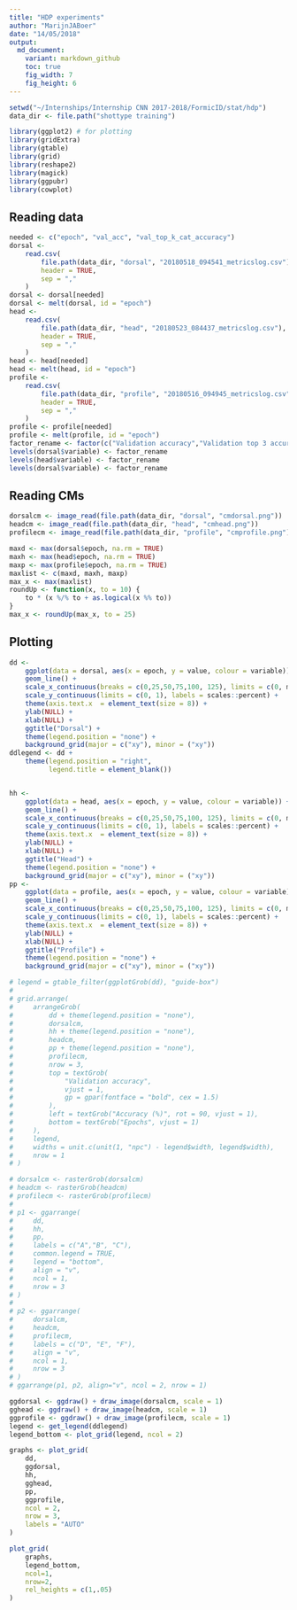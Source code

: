 ```yaml
---
title: "HDP experiments"
author: "MarijnJABoer"
date: "14/05/2018"
output:
  md_document:
    variant: markdown_github
    toc: true
    fig_width: 7
    fig_height: 6
---
```


```r
setwd("~/Internships/Internship CNN 2017-2018/FormicID/stat/hdp")
data_dir <- file.path("shottype training")

library(ggplot2) # for plotting
library(gridExtra)
library(gtable)
library(grid)
library(reshape2)
library(magick)
library(ggpubr)
library(cowplot)

```

## Reading data

```r
needed <- c("epoch", "val_acc", "val_top_k_cat_accuracy")
dorsal <-
    read.csv(
        file.path(data_dir, "dorsal", "20180518_094541_metricslog.csv"),
        header = TRUE,
        sep = ","
    )
dorsal <- dorsal[needed]
dorsal <- melt(dorsal, id = "epoch")
head <-
    read.csv(
        file.path(data_dir, "head", "20180523_084437_metricslog.csv"),
        header = TRUE,
        sep = ","
    )
head <- head[needed]
head <- melt(head, id = "epoch")
profile <-
    read.csv(
        file.path(data_dir, "profile", "20180516_094945_metricslog.csv"),
        header = TRUE,
        sep = ","
    )
profile <- profile[needed]
profile <- melt(profile, id = "epoch")
factor_rename <- factor(c("Validation accuracy","Validation top 3 accuracy"))
levels(dorsal$variable) <- factor_rename
levels(head$variable) <- factor_rename
levels(dorsal$variable) <- factor_rename

```

## Reading CMs

```r
dorsalcm <- image_read(file.path(data_dir, "dorsal", "cmdorsal.png"))
headcm <- image_read(file.path(data_dir, "head", "cmhead.png"))
profilecm <- image_read(file.path(data_dir, "profile", "cmprofile.png"))
```


```r
maxd <- max(dorsal$epoch, na.rm = TRUE)
maxh <- max(head$epoch, na.rm = TRUE)
maxp <- max(profile$epoch, na.rm = TRUE)
maxlist <- c(maxd, maxh, maxp)
max_x <- max(maxlist)
roundUp <- function(x, to = 10) {
    to * (x %/% to + as.logical(x %% to))
}
max_x <- roundUp(max_x, to = 25)
```


## Plotting

```r
dd <-
    ggplot(data = dorsal, aes(x = epoch, y = value, colour = variable)) +
    geom_line() +
    scale_x_continuous(breaks = c(0,25,50,75,100, 125), limits = c(0, max_x)) +
    scale_y_continuous(limits = c(0, 1), labels = scales::percent) +
    theme(axis.text.x  = element_text(size = 8)) +
    ylab(NULL) +
    xlab(NULL) +
    ggtitle("Dorsal") +
    theme(legend.position = "none") +
    background_grid(major = c("xy"), minor = ("xy"))
ddlegend <- dd +
    theme(legend.position = "right",
          legend.title = element_blank())


hh <-
    ggplot(data = head, aes(x = epoch, y = value, colour = variable)) +
    geom_line() +
    scale_x_continuous(breaks = c(0,25,50,75,100, 125), limits = c(0, max_x)) +
    scale_y_continuous(limits = c(0, 1), labels = scales::percent) +
    theme(axis.text.x  = element_text(size = 8)) +
    ylab(NULL) +
    xlab(NULL) +
    ggtitle("Head") +
    theme(legend.position = "none") +
    background_grid(major = c("xy"), minor = ("xy"))
pp <-
    ggplot(data = profile, aes(x = epoch, y = value, colour = variable)) +
    geom_line() +
    scale_x_continuous(breaks = c(0,25,50,75,100, 125), limits = c(0, max_x)) +
    scale_y_continuous(limits = c(0, 1), labels = scales::percent) +
    theme(axis.text.x  = element_text(size = 8)) +
    ylab(NULL) +
    xlab(NULL) +
    ggtitle("Profile") +
    theme(legend.position = "none") +
    background_grid(major = c("xy"), minor = ("xy"))

```

```r
# legend = gtable_filter(ggplotGrob(dd), "guide-box")
# 
# grid.arrange(
#     arrangeGrob(
#         dd + theme(legend.position = "none"),
#         dorsalcm,
#         hh + theme(legend.position = "none"),
#         headcm,
#         pp + theme(legend.position = "none"),
#         profilecm,
#         nrow = 3,
#         top = textGrob(
#             "Validation accuracy",
#             vjust = 1,
#             gp = gpar(fontface = "bold", cex = 1.5)
#         ),
#         left = textGrob("Accuracy (%)", rot = 90, vjust = 1),
#         bottom = textGrob("Epochs", vjust = 1)
#     ),
#     legend,
#     widths = unit.c(unit(1, "npc") - legend$width, legend$width),
#     nrow = 1
# )
```

```r
# dorsalcm <- rasterGrob(dorsalcm)
# headcm <- rasterGrob(headcm)
# profilecm <- rasterGrob(profilecm)
# 
# p1 <- ggarrange(
#     dd,
#     hh,
#     pp,
#     labels = c("A","B", "C"),
#     common.legend = TRUE,
#     legend = "bottom",
#     align = "v",
#     ncol = 1,
#     nrow = 3
# )
# 
# p2 <- ggarrange(
#     dorsalcm,
#     headcm,
#     profilecm,
#     labels = c("D", "E", "F"),
#     align = "v",
#     ncol = 1,
#     nrow = 3
# )
# ggarrange(p1, p2, align="v", ncol = 2, nrow = 1)
```

```r
ggdorsal <- ggdraw() + draw_image(dorsalcm, scale = 1)
gghead <- ggdraw() + draw_image(headcm, scale = 1)
ggprofile <- ggdraw() + draw_image(profilecm, scale = 1)
legend <- get_legend(ddlegend)
legend_bottom <- plot_grid(legend, ncol = 2)

graphs <- plot_grid(
    dd,
    ggdorsal,
    hh,
    gghead,
    pp,
    ggprofile,
    ncol = 2,
    nrow = 3,
    labels = "AUTO"
)

plot_grid(
    graphs,
    legend_bottom,
    ncol=1,
    nrow=2,
    rel_heights = c(1,.05)
)
```

